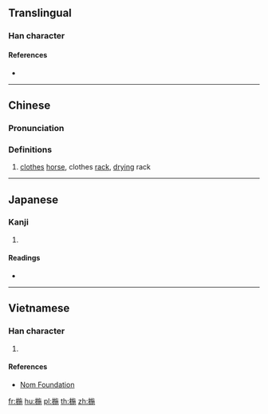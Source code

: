 {{character info/new}}
==Translingual==

===Han character===
{{Han char|rn=75|rad=木|as=09|sn=13|four=48912|canj=DYSD|ids=⿰木施}}

====References====
* {{Han ref|kx=0537.290|dkj=15081|hdz=21254.150|uh=6938|ud=26936|bh=DDCB|bd=56779}}

----

==Chinese==
{{zh-forms}}

===Pronunciation===
{{zh-pron
|m=yí
|c=ji4
|mc=
|oc=
|ma=
|cat=n
}}

===Definitions===
{{zh-hanzi}}

# [[clothes]] [[horse]], clothes [[rack]], [[dry]]ing rack

----

==Japanese==

===Kanji===
{{ja-kanji|grade=|rs=木09}}

# {{defn|lang=ja|sort=木09}}

====Readings====
* {{ja-readings|on=[[い]] (i)|kun=[[ころもかけ]] (koromokake)}}

----

==Vietnamese==

===Han character===
{{vi-readings|rs=木09|hanviet=gi}}

# {{defn|lang=vi|sort=木09}}

====References====
* [http://nomfoundation.org/common/nom_details.php?codepoint=6938 Nom Foundation]

[[fr:椸]]
[[hu:椸]]
[[pl:椸]]
[[th:椸]]
[[zh:椸]]